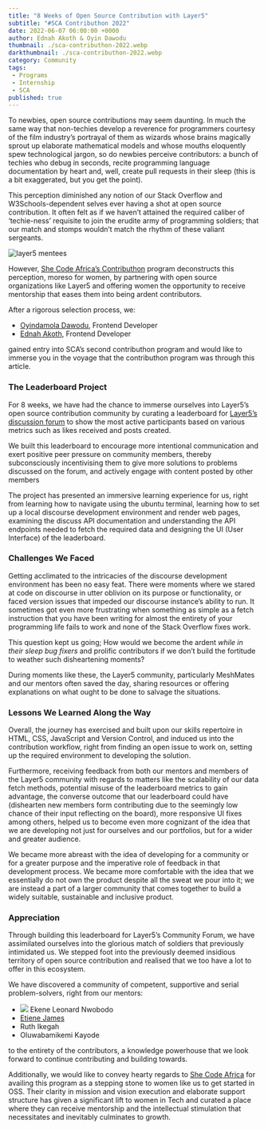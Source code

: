 ---
title: "8 Weeks of Open Source Contribution with Layer5"
subtitle: "#SCA Contributhon 2022"
date: 2022-06-07 06:00:00 +0000
author: Ednah Akoth & Oyin Dawodu
thumbnail: ./sca-contributhon-2022.webp
darkthumbnail: ./sca-contributhon-2022.webp
category: Community
tags:
 - Programs
 - Internship
 - SCA
published: true
---




<BlogWrapper>

<div class="intro">
<p>
To newbies, open source contributions may seem daunting. In much the same way that non-techies develop a reverence for programmers courtesy of the film industry’s portrayal of them as wizards whose brains magically sprout up elaborate mathematical models and whose mouths eloquently spew technological jargon, so do newbies perceive contributors: a bunch of techies who debug in seconds, recite programming language documentation by heart and, well, create pull requests in their sleep (this is a bit exaggerated, but you get the point). 
</p>
</div>

  <p>
  This perception diminished any notion of our Stack Overflow and W3Schools-dependent selves ever having a shot at open source contribution. It often felt as if we haven’t attained the required caliber of ‘techie-ness’ requisite to join the erudite army of programming soldiers; that our match and stomps wouldn’t match the rhythm of these valiant sergeants. 
  </p>
  
  <img src={mentees} className="image-right" alt="layer5 mentees" />
  <p>
  However, <a href="https://shecodeafrica.org/programs/contributhon-1" rel="nofollow">She Code Africa’s Contributhon</a> program deconstructs this perception, moreso for women, by partnering with open source organizations like Layer5 and offering women the opportunity to receive mentorship that eases them into being ardent contributors.
  </p>
  <p>
  After a rigorous selection process, we:
  <ul>
    <li>
    <a href="https://twitter.com/oyindawodu">Oyindamola Dawodu</a>, Frontend Developer
    </li>
    <li>
    <a href="https://twitter.com/edmucious">Ednah Akoth</a>, Frontend Developer 
    </li>
  </ul>
  gained entry into SCA’s second contributhon program and would like to immerse you in the voyage that the contributhon program was through this article.
  </p>

  <h3>The Leaderboard Project</h3>
  <p>
  For 8 weeks, we have had the chance to immerse ourselves into Layer5’s open source contribution community by curating a leaderboard for <a href="https://discuss.layer5.io">Layer5’s discussion forum</a> to show the most active participants based on various metrics such as likes received and posts created.
  </p>
  <p>
  We built this leaderboard to encourage more intentional communication and exert positive peer pressure on community members, thereby subconsciously incentivising them to give more solutions to problems discussed on the forum, and actively engage with content posted by other members
  </p>
  <p>
  The project has presented an immersive learning experience for us, right from learning how to navigate using the ubuntu terminal, learning how to set up a local discourse development environment and render web pages,  examining the discuss API documentation and understanding the API endpoints needed to fetch the required data and designing the UI (User Interface) of the leaderboard. 
  </p>
  
  <h3>Challenges We Faced</h3>
  <p>
  Getting acclimated to the intricacies of the discourse development environment has been no easy feat. There were moments where we stared at code on discourse in utter oblivion on its purpose or functionality, or faced version issues that impeded our discourse instance’s ability to run. It sometimes got even more frustrating when something as simple as a fetch instruction that you have been writing for almost the entirety of your programming life fails to work and none of the Stack Overflow fixes work. 
  </p>
  <p>
  This question kept us going; How would we become the ardent <em>while in their sleep bug fixers</em> and prolific contributors if we don’t build the fortitude to weather such disheartening moments?
  </p>
  <p>
   During moments like these, the Layer5 community, particularly <Link to="/community/meshmates">MeshMates</Link> and our mentors often saved the day, sharing resources or offering explanations on what ought to be done to salvage the situations.
  </p>

  <h3>Lessons We Learned Along the Way</h3>
  <p>
  Overall, the journey has exercised and built upon our skills repertoire in HTML, CSS, JavaScript and Version Control, and induced us into the contribution workflow, right from finding an open issue to work on, setting up the required environment to developing the solution. 
  </p>
  <p>
  Furthermore, receiving feedback from both our mentors and members of the Layer5 community with regards to matters like the scalability of our data fetch methods, potential misuse of the leaderboard metrics to gain advantage, the converse outcome that our leaderboard could have (dishearten new members form contributing due to the seemingly low chance of their input reflecting on the board), more responsive UI fixes among others, helped us to become even more cognizant of the idea that we are developing not just for ourselves and our portfolios, but for a wider and greater audience.
  </p>
  <p>
  We became more abreast with the idea of developing for a community or for a greater purpose and the imperative role of feedback in that development process. We became more comfortable with the idea that we essentially do not own the product despite all the sweat we pour into it; we are instead a part of a larger community that comes together to build a widely suitable, sustainable and inclusive product. 
  </p>


  <h3>Appreciation</h3>
  <p>
  Through building this leaderboard for Layer5’s Community Forum, we have assimilated ourselves into the glorious match of soldiers that previously intimidated us. We stepped foot into the previously deemed insidious territory of open source contribution and realised that we too have a lot to offer in this ecosystem. 
  </p>
  <p>
  We have discovered a community of competent, supportive and serial problem-solvers, right from our mentors: 
  </p>
  <ul>
    <li>
    <Link to="https://layer5.io/community/members/ekene-leonard-nwobodo"><img src={meshmate} style={{height: "1.25rem"}} /> Ekene Leonard Nwobodo</Link>
    </li>
    <li>
    <a href="https://twitter.com/etienejames5">Etiene James</a>
    </li>
    <li>
      <Link to="/community/members/ruth-ikegah">Ruth Ikegah</Link>
    </li>
     <li>
      <Link to="/community/members/atinuke-oluwabamikemi-kayode">Oluwabamikemi Kayode</Link>
    </li>
  </ul>
  <p>
   to the entirety of the contributors, a knowledge powerhouse that we look forward to continue contributing and building towards.
  </p>

  <p>
  Additionally, we would like to convey hearty regards to <a href="https://shecodeafrica.org/">She Code Africa</a> for availing this program as a stepping stone to women like us to get started in OSS. Their clarity in mission and vision execution and elaborate support structure has given a significant lift to women in Tech and curated a place where they can receive mentorship and the intellectual stimulation that necessitates and inevitably culminates to growth. 
  </p>

</BlogWrapper>
